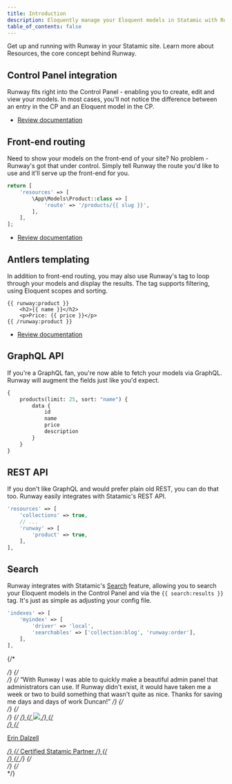 ```yaml
---
title: Introduction
description: Eloquently manage your Eloquent models in Statamic with Runway.
table_of_contents: false
---
```


<Columns cols={2}>
  <Card title="Install" href="/installation">
    Get up and running with Runway in your Statamic site.
  </Card>
  <Card title="Resources" href="/resources">
    Learn more about Resources, the core concept behind Runway.
  </Card>
</Columns>

## Control Panel integration

Runway fits right into the Control Panel - enabling you to create, edit and view your models. In most cases, you'll not notice the difference between an entry in the CP and an Eloquent model in the CP.

-   [Review documentation](https://runway.duncanmcclean.com/control-panel)

## Front-end routing

Need to show your models on the front-end of your site? No problem - Runway's got that under control. Simply tell Runway the route you'd like to use and it'll serve up the front-end for you.

```php config/runway.php
return [
    'resources' => [
        \App\Models\Product::class => [
            'route' => '/products/{{ slug }}',
        ],
    ],
];
```

-   [Review documentation](https://runway.duncanmcclean.com/frontend-routing)

## Antlers templating

In addition to front-end routing, you may also use Runway's tag to loop through your models and display the results. The tag supports filtering, using Eloquent scopes and sorting.

```antlers
{{ runway:product }}
    <h2>{{ name }}</h2>
    <p>Price: {{ price }}</p>
{{ /runway:product }}
```

-   [Review documentation](https://runway.duncanmcclean.com/templating)

## GraphQL API

If you're a GraphQL fan, you're now able to fetch your models via GraphQL. Runway will augment the fields just like you'd expect.

```graphql
{
    products(limit: 25, sort: "name") {
        data {
            id
            name
            price
            description
        }
    }
}
```

## REST API

If you don't like GraphQL and would prefer plain old REST, you can do that too. Runway easily integrates with Statamic's REST API.

```php
'resources' => [
    'collections' => true,
    // ...
    'runway' => [
        'product' => true,
    ],
],
```

## Search

Runway integrates with Statamic's [Search](https://statamic.dev/search) feature, allowing you to search your Eloquent models in the Control Panel and via the `{{ search:results }}` tag. It's just as simple as adjusting your config file.

```php config/statamic/search.php
'indexes' => [
    'myindex' => [
        'driver' => 'local',
        'searchables' => ['collection:blog', 'runway:order'],
    ],
],
```

{/* <div class="not-prose testimonial"> */}
{/*     <div class="testimonial-body"> */}
{/*         “With Runway I was able to quickly make a beautiful admin panel that administrators can use. If Runway didn't exist, it would have taken me a week or two to build something that wasn't quite as nice. Thanks for saving me days and days of work Duncan!” */}
{/*     </div> */}
{/*     <div class="testimonial-person"> */}
{/*         <a href="https://silentz.co" target="_blank"> */}
{/*             <img src="/img/testimonials/erin.jpeg"> */}
{/*             <div> */}
{/*                 <p>Erin Dalzell</p> */}
{/*                 <span>Certified Statamic Partner</span> */}
{/*             </div> */}
{/*         </a> */}
{/*     </div> */}
{/* </div> */}
